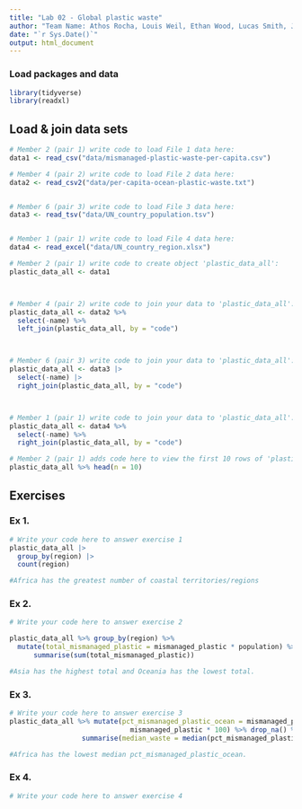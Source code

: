 ```yaml
---
title: "Lab 02 - Global plastic waste"
author: "Team Name: Athos Rocha, Louis Weil, Ethan Wood, Lucas Smith, Jake Cullen and Aniruddh Iyer"
date: "`r Sys.Date()`"
output: html_document
---
```


### Load packages and data

```r
library(tidyverse)
library(readxl)
```


## Load & join data sets

```r
# Member 2 (pair 1) write code to load File 1 data here:
data1 <- read_csv("data/mismanaged-plastic-waste-per-capita.csv")

# Member 4 (pair 2) write code to load File 2 data here:
data2 <- read_csv2("data/per-capita-ocean-plastic-waste.txt")


# Member 6 (pair 3) write code to load File 3 data here:
data3 <- read_tsv("data/UN_country_population.tsv")


# Member 1 (pair 1) write code to load File 4 data here:
data4 <- read_excel("data/UN_country_region.xlsx")


```



```r
# Member 2 (pair 1) write code to create object 'plastic_data_all':
plastic_data_all <- data1



# Member 4 (pair 2) write code to join your data to 'plastic_data_all':
plastic_data_all <- data2 %>%
  select(-name) %>%
  left_join(plastic_data_all, by = "code")



# Member 6 (pair 3) write code to join your data to 'plastic_data_all':
plastic_data_all <- data3 |> 
  select(-name) |> 
  right_join(plastic_data_all, by = "code")



# Member 1 (pair 1) write code to join your data to 'plastic_data_all':
plastic_data_all <- data4 %>%
  select(-name) %>%
  right_join(plastic_data_all, by = "code")


```


```r
# Member 2 (pair 1) adds code here to view the first 10 rows of 'plastic_data_all'
plastic_data_all %>% head(n = 10)


```



## Exercises

### Ex 1.

```r
# Write your code here to answer exercise 1
plastic_data_all |> 
  group_by(region) |> 
  count(region)

#Africa has the greatest number of coastal territories/regions
```



### Ex 2.

```r
# Write your code here to answer exercise 2

plastic_data_all %>% group_by(region) %>% 
  mutate(total_mismanaged_plastic = mismanaged_plastic * population) %>% 
      summarise(sum(total_mismanaged_plastic))

#Asia has the highest total and Oceania has the lowest total.
```


### Ex 3.

```r
# Write your code here to answer exercise 3
plastic_data_all %>% mutate(pct_mismanaged_plastic_ocean = mismanaged_plastic_ocean / 
                              mismanaged_plastic * 100) %>% drop_na() %>% group_by(region)  %>% 
                  summarise(median_waste = median(pct_mismanaged_plastic_ocean))

#Africa has the lowest median pct_mismanaged_plastic_ocean.
```


### Ex 4.

```r
# Write your code here to answer exercise 4



```
